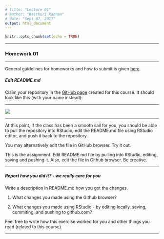 ```yaml
---
# title: "Lecture 01"
# author: "Kasthuri Kannan"
# date: "Sept 07, 2017"
output: html_document
---
```


```r
knitr::opts_chunk$set(echo = TRUE)
```

---

### Homework 01

---

General guidelines for homeworks and how to submit is given [here](https://kannan-kasthuri.github.io/Homework_Files/guidelines.html).

##### Edit README.md

Claim your repository in the [GitHub page](https://github.com/PDA-NYU-Fall-2017) created for this course. It should look like this (with your name instead):

---

![](Git_Repo_Example.png)

---

At this point, if the class has been a smooth sail for you, you should be able to pull the repository into RStudio, edit the README.md file using RStudio editor, and push it back to the repository. 

You may alternatively edit the file in GitHub browser. Try it out.

This is the assignment. Edit README.md file by pulling into RStudio, editing, saving and pushing it. Also, edit the file in Github browser. Be creative.

---

##### Report how you did it? - we really care for you

Write a description in README.md how you got the changes.

1. What changes you made using the Github browser?

2. What changes you made using RStudio - by editing locally, saving, commiting, and pushing to github.com?

Feel free to write how this exercise worked for you and other things you read (related to this course).

---







